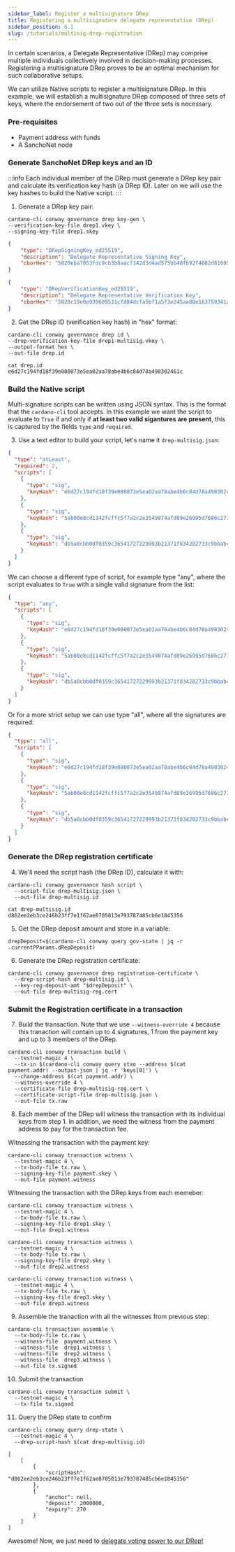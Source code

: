 ```yaml
---
sidebar_label: Register a multisignature DRep
title: Registering a multisignature delegate representative (DRep)
sidebar_position: 6.1
slug: /tutorials/multisig-drep-registration
---
```


In certain scenarios, a Delegate Representative (DRep) may comprise multiple individuals collectively involved in decision-making processes. 
Registering a multisignature DRep proves to be an optimal mechanism for such collaborative setups.

We can utilize Native scripts to register a multisignature DRep. In this example, we will establish a multisignature DRep composed of three sets of keys, 
where the endorsement of two out of the three sets is necessary. 

### Pre-requisites

* Payment address with funds
* A SanchoNet node

### Generate SanchoNet DRep keys and an ID

:::info
Each individual member of the DRep must generate a DRep key pair and calculate its verification key hash (a DRep ID). Later on we will 
use the key hashes to build the Native script. 
:::

1. Generate a DRep key pair:

```shell
cardano-cli conway governance drep key-gen \
--verification-key-file drep1.vkey \
--signing-key-file drep1.skey
```
```json
{
    "type": "DRepSigningKey_ed25519",
    "description": "Delegate Representative Signing Key",
    "cborHex": "5820eba7053fdc9cb3b8aacf142d3d4ad575bb48fb92f4082d81605ac8e2ccfead5d"
}
```
```json
{
    "type": "DRepVerificationKey_ed25519",
    "description": "Delegate Representative Verification Key",
    "cborHex": "5820c19e0e939609531cfd04dcfa5bf1a5f3e245aa88e163759341aba296af34cc7e"
}
```

2. Get the DRep ID (verification key hash) in "hex" format:

```shell
cardano-cli conway governance drep id \
--drep-verification-key-file drep1-multisig.vkey \
--output-format hex \
--out-file drep.id
```
```shell
cat drep.id
e6d27c194fd18f39e080073e5ea02aa78abe4b6c84d78a498302461c
```

### Build the Native script

Multi-signature scripts can be written using JSON syntax. This is the format that the `cardano-cli` tool accepts. In this example we want the script 
to evaluate to `True` if and only if **at least two valid sigantures are present**, this is captured by the fields `type` and `required`. 

3. Use a text editor to build your script, let's name it `drep-multisig.json`: 

```json
{
  "type": "atLeast",
  "required": 2,
  "scripts": [
    {
      "type": "sig",
      "keyHash": "e6d27c194fd18f39e080073e5ea02aa78abe4b6c84d78a498302461c"
    },
    {
      "type": "sig",
      "keyHash": "5ab00e8cd1142fcffc5f7a2c2e3549874afd89e26995d7686c2714d4"
    },
    {
      "type": "sig",
      "keyHash": "db5a8cbb0df0359c36541727229993b21371f834202733c9bbabc1fd"
    }
  ]
}
```

We can choose a different type of script, for example type "any", where the script evaluates to `True` with a single valid signature from the list:

```json
{
  "type": "any",
  "scripts": [
    {
      "type": "sig",
      "keyHash": "e6d27c194fd18f39e080073e5ea02aa78abe4b6c84d78a498302461c"
    },
    {
      "type": "sig",
      "keyHash": "5ab00e8cd1142fcffc5f7a2c2e3549874afd89e26995d7686c2714d4"
    },
    {
      "type": "sig",
      "keyHash": "db5a8cbb0df0359c36541727229993b21371f834202733c9bbabc1fd"
    }
  ]
}
```

Or for a more strict setup we can use type "all", where all the signatures are required:

```json
{
  "type": "all",
  "scripts": [
    {
      "type": "sig",
      "keyHash": "e6d27c194fd18f39e080073e5ea02aa78abe4b6c84d78a498302461c"
    },
    {
      "type": "sig",
      "keyHash": "5ab00e8cd1142fcffc5f7a2c2e3549874afd89e26995d7686c2714d4"
    },
    {
      "type": "sig",
      "keyHash": "db5a8cbb0df0359c36541727229993b21371f834202733c9bbabc1fd"
    }
  ]
}
```

### Generate the DRep registration certificate

4. We'll need the script hash (the DRep ID), calculate it with:

```shell
cardano-cli conway governance hash script \
  --script-file drep-multisig.json \
  --out-file drep-multisig.id
```
```shell 
cat drep-multisig.id
d862ee2eb3ce246b23ff7e1f62ae0705013e793787485cb6e1845356
```
5. Get the DRep deposit amount and store in a variable:

```shell
drepDeposit=$(cardano-cli conway query gov-state | jq -r .currentPParams.dRepDeposit)
```

6. Generate the DRep registration certificate:
```shell
cardano-cli conway governance drep registration-certificate \
  --drep-script-hash drep-multisig.id \
  --key-reg-deposit-amt "$drepDeposit" \
  --out-file drep-multisig-reg.cert
```

### Submit the Registration certificate in a transaction

7. Build the transaction. Note that we use `--witness-override 4` because this tranaction will contain up to 4 signatures, 1 from the payment key
and up to 3 members of the DRep.

```shell
cardano-cli conway transaction build \
  --testnet-magic 4 \
  --tx-in $(cardano-cli conway query utxo --address $(cat payment.addr) --output-json | jq -r 'keys[0]') \
  --change-address $(cat payment.addr) \
  --witness-override 4 \
  --certificate-file drep-multisig-reg.cert \
  --certificate-script-file drep-multisig.json \
  --out-file tx.raw
```

8. Each member of the DRep will witness the transaction with its individual keys from step 1. In addition, we need the witness from the payment
address to pay for the transaction fee. 

Witnessing the transaction with the payment key:

```shell
cardano-cli conway transaction witness \
  --testnet-magic 4 \
  --tx-body-file tx.raw \
  --signing-key-file payment.skey \
  --out-file payment.witness
```

Witnessing the transaction with the DRep keys from each memeber:

```shell
cardano-cli conway transaction witness \
  --testnet-magic 4 \
  --tx-body-file tx.raw \
  --signing-key-file drep1.skey \
  --out-file drep1.witness
```

```shell
cardano-cli conway transaction witness \
  --testnet-magic 4 \
  --tx-body-file tx.raw \
  --signing-key-file drep2.skey \
  --out-file drep2.witness
```
```shell
cardano-cli conway transaction witness \
  --testnet-magic 4 \
  --tx-body-file tx.raw \
  --signing-key-file drep3.skey \
  --out-file drep3.witness
```

9. Assemble the tranaction with all the witnesses from previous step:

```shell
cardano-cli transaction assemble \
  --tx-body-file tx.raw \
  --witness-file  payment.witness \
  --witness-file  drep1.witness \
  --witness-file  drep2.witness \
  --witness-file  drep3.witness \
  --out-file tx.signed
```

10. Submit the transaction

```shell
cardano-cli conway transaction submit \
  --testnet-magic 4 \
  --tx-file tx.signed
```

11. Query the DRep state to confirm

```shell
cardano-cli conway query drep-state \
  --testnet-magic 4 \
  --drep-script-hash $(cat drep-multisig.id)

[
    [
        {
            "scriptHash": "d862ee2eb3ce246b23ff7e1f62ae0705013e793787485cb6e1845356"
        },
        {
            "anchor": null,
            "deposit": 2000000,
            "expiry": 270
        }
    ]
]
```

Awesome! Now, we just need to [delegate voting power to our DRep!](delegate-to-drep.mdx) 






